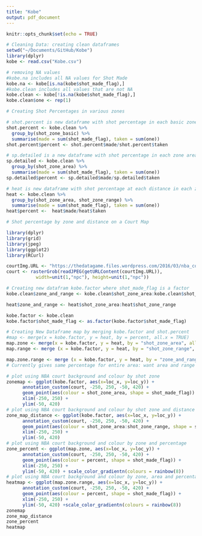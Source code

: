 ```yaml
---
title: "Kobe"
output: pdf_document
---
```



```r
knitr::opts_chunk$set(echo = TRUE)
```
```r
# Cleaning Data: creating clean dataframes
setwd("~/Documents/GitHub/Kobe")
library(dplyr)
kobe <- read.csv("Kobe.csv")

# removing NA values
#kobe.na includes all NA values for Shot Made
kobe.na <- kobe[is.na(kobe$shot_made_flag),]
#kobe.clean includes all values that are not NA
kobe.clean <- kobe[!is.na(kobe$shot_made_flag),]
kobe.clean$one <- rep(1)
```

``` r
# Creating Shot Percentages in various zones 

# shot.percent is new dataframe with shot percentage in each basic zone
shot.percent <- kobe.clean %>% 
  group_by(shot_zone_basic) %>%                            
  summarise(made = sum(shot_made_flag), taken = sum(one))
shot.percent$percent <- shot.percent$made/shot.percent$taken

# sp.detailed is a new dataframe with shot percentage in each zone area
sp.detailed <- kobe.clean %>% 
  group_by(shot_zone_area) %>%                            
  summarise(made = sum(shot_made_flag), taken = sum(one))
sp.detailed$percent <- sp.detailed$made/sp.detailed$taken

# heat is new dataframe with shot percentage at each distance in each zone
heat <- kobe.clean %>% 
  group_by(shot_zone_area, shot_zone_range) %>%                            
  summarise(made = sum(shot_made_flag), taken = sum(one))
heat$percent <-  heat$made/heat$taken
```

```r
# Shot percentage by zone and distance on a Court Map

library(dplyr)
library(grid)
library(jpeg)
library(ggplot2)
library(RCurl)

courtImg.URL <- "https://thedatagame.files.wordpress.com/2016/03/nba_court.jpg"
court <- rasterGrob(readJPEG(getURLContent(courtImg.URL)),
           width=unit(1,"npc"), height=unit(1,"npc"))

# Creating new datafram kobe.factor where shot_made_flag is a factor
kobe.clean$zone_and_range <- kobe.clean$shot_zone_area:kobe.clean$shot_zone_range

heat$zone_and_range <- heat$shot_zone_area:heat$shot_zone_range

kobe.factor <- kobe.clean
kobe.factor$shot_made_flag <- as.factor(kobe.factor$shot_made_flag)

# Creating New Dataframe map by merging kobe.factor and shot.percent
#map <- merge(x = kobe.factor, y = heat, by = percent, all.x = TRUE)
map.zone <- merge(x = kobe.factor, y = heat, by = "shot_zone_area", all.x = TRUE)
map.range <- merge (x = kobe.factor, y = heat, by = "shot_zone_range", all.x = TRUE)

map.zone.range <- merge (x = kobe.factor, y = heat, by = "zone_and_range", all.x = TRUE)
# Currently gives same percentage for entire area: want area and range

# plot using NBA court background and colour by shot zone
zonemap <- ggplot(kobe.factor, aes(x=loc_x, y=loc_y)) +
      annotation_custom(court, -250, 250, -50, 420) +
      geom_point(aes(colour = shot_zone_area, shape = shot_made_flag)) +
      xlim(-250, 250) +
      ylim(-50, 420)
# plot using NBA court background and colour by shot zone and distance
zone_map_distance <- ggplot(kobe.factor, aes(x=loc_x, y=loc_y)) +
      annotation_custom(court, -250, 250, -50, 420) +
      geom_point(aes(colour = shot_zone_area:shot_zone_range, shape = shot_made_flag)) +
      xlim(-250, 250) +
      ylim(-50, 420)
# plot using NBA court background and colour by zone and percentage
zone_percent <- ggplot(map.zone, aes(x=loc_x, y=loc_y)) +
      annotation_custom(court, -250, 250, -50, 420) +
      geom_point(aes(colour = percent, shape = shot_made_flag)) +
      xlim(-250, 250) +
      ylim(-50, 420) + scale_color_gradientn(colours = rainbow(8))
# plot using NBA court background and colour by zone, area and percentage
heatmap <- ggplot(map.zone.range, aes(x=loc_x, y=loc_y)) +
      annotation_custom(court, -250, 250, -50, 420) +
      geom_point(aes(colour = percent, shape = shot_made_flag)) +
      xlim(-250, 250) +
      ylim(-50, 420) +scale_color_gradientn(colours = rainbow(8))
zonemap
zone_map_distance
zone_percent
heatmap
```


